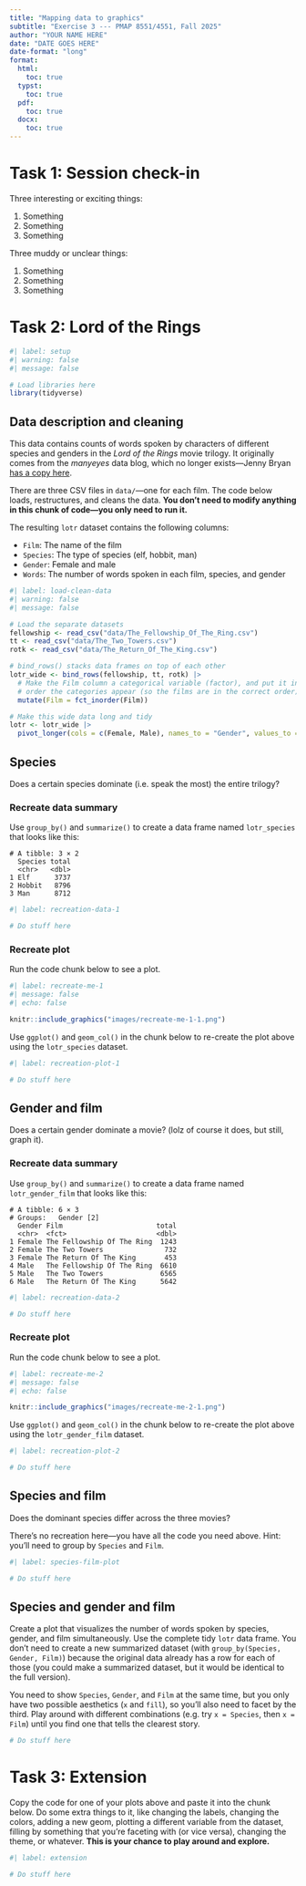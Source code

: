 ```yaml
---
title: "Mapping data to graphics"
subtitle: "Exercise 3 --- PMAP 8551/4551, Fall 2025"
author: "YOUR NAME HERE"
date: "DATE GOES HERE"
date-format: "long"
format:
  html:
    toc: true
  typst:
    toc: true
  pdf:
    toc: true
  docx:
    toc: true
---
```


# Task 1: Session check-in

Three interesting or exciting things:

1. Something
2. Something
3. Something

Three muddy or unclear things:

1. Something
2. Something
3. Something


# Task 2: Lord of the Rings

```r
#| label: setup
#| warning: false
#| message: false

# Load libraries here
library(tidyverse)
```

## Data description and cleaning

This data contains counts of words spoken by characters of different species and genders in the *Lord of the Rings* movie trilogy. It originally comes from the *manyeyes* data blog, which no longer exists---Jenny Bryan [has a copy here](https://github.com/jennybc/lotr-tidy/tree/master/data).

There are three CSV files in `data/`---one for each film. The code below loads, restructures, and cleans the data. **You don't need to modify anything in this chunk of code---you only need to run it.**

The resulting `lotr` dataset contains the following columns:

- `Film`: The name of the film
- `Species`: The type of species (elf, hobbit, man)
- `Gender`: Female and male
- `Words`: The number of words spoken in each film, species, and gender

```r
#| label: load-clean-data
#| warning: false
#| message: false

# Load the separate datasets
fellowship <- read_csv("data/The_Fellowship_Of_The_Ring.csv")
tt <- read_csv("data/The_Two_Towers.csv")
rotk <- read_csv("data/The_Return_Of_The_King.csv")

# bind_rows() stacks data frames on top of each other
lotr_wide <- bind_rows(fellowship, tt, rotk) |>
  # Make the Film column a categorical variable (factor), and put it in the
  # order the categories appear (so the films are in the correct order)
  mutate(Film = fct_inorder(Film))

# Make this wide data long and tidy
lotr <- lotr_wide |>
  pivot_longer(cols = c(Female, Male), names_to = "Gender", values_to = "Words")
```


## Species

Does a certain species dominate (i.e. speak the most) the entire trilogy?

### Recreate data summary

Use `group_by()` and `summarize()` to create a data frame named `lotr_species` that looks like this:

```
# A tibble: 3 × 2
  Species total
  <chr>   <dbl>
1 Elf      3737
2 Hobbit   8796
3 Man      8712
```

```r
#| label: recreation-data-1

# Do stuff here
```

### Recreate plot

Run the code chunk below to see a plot.

```r
#| label: recreate-me-1
#| message: false
#| echo: false

knitr::include_graphics("images/recreate-me-1-1.png")
```

Use `ggplot()` and `geom_col()` in the chunk below to re-create the plot above using the `lotr_species` dataset.

```r
#| label: recreation-plot-1

# Do stuff here
```


## Gender and film

Does a certain gender dominate a movie? (lolz of course it does, but still, graph it).

### Recreate data summary

Use `group_by()` and `summarize()` to create a data frame named `lotr_gender_film` that looks like this:

```
# A tibble: 6 × 3
# Groups:   Gender [2]
  Gender Film                       total
  <chr>  <fct>                      <dbl>
1 Female The Fellowship Of The Ring  1243
2 Female The Two Towers               732
3 Female The Return Of The King       453
4 Male   The Fellowship Of The Ring  6610
5 Male   The Two Towers              6565
6 Male   The Return Of The King      5642
```

```r
#| label: recreation-data-2

# Do stuff here
```

### Recreate plot

Run the code chunk below to see a plot.

```r
#| label: recreate-me-2
#| message: false
#| echo: false

knitr::include_graphics("images/recreate-me-2-1.png")
```

Use `ggplot()` and `geom_col()` in the chunk below to re-create the plot above using the `lotr_gender_film` dataset.

```r
#| label: recreation-plot-2

# Do stuff here
```


## Species and film

Does the dominant species differ across the three movies?

There's no recreation here---you have all the code you need above. Hint: you'll need to group by `Species` and `Film`.

```r
#| label: species-film-plot

# Do stuff here
```


## Species and gender and film

Create a plot that visualizes the number of words spoken by species, gender, and film simultaneously. Use the complete tidy `lotr` data frame. You don't need to create a new summarized dataset (with `group_by(Species, Gender, Film)`) because the original data already has a row for each of those (you could make a summarized dataset, but it would be identical to the full version).

You need to show `Species`, `Gender`, and `Film` at the same time, but you only have two possible aesthetics (`x` and `fill`), so you'll also need to facet by the third. Play around with different combinations (e.g. try `x = Species`, then `x = Film`) until you find one that tells the clearest story.

```r
# Do stuff here
```

# Task 3: Extension

Copy the code for one of your plots above and paste it into the chunk below. Do some extra things to it, like changing the labels, changing the colors, adding a new geom, plotting a different variable from the dataset, filling by something that you're faceting with (or vice versa), changing the theme, or whatever. **This is your chance to play around and explore.**

```r
#| label: extension

# Do stuff here
```
